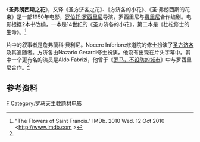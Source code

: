 {{Infobox film
| name           = Francesco, giullare di Dio
| image          = 
| caption        =
| director       = [[罗伯托·罗西里尼|罗伯托·罗西里尼]]
| producer       = [[Angelo_Rizzoli|Angelo Rizzoli]]
| writer         = 罗伯托·罗西里尼<br>[[费德里科·费里尼|费德里科·费里尼]]
| starring       =
| music          = [[Renzo_Rossellini_(composer)|Renzo Rossellini]]<br>Enrico Buondonno
| cinematography = [[Otello_Martelli|Otello Martelli]]
| editing        = Jolanda Benvenuti
| distributor    =
| released       = 1950年12月14日
| runtime        = 89分钟
| country        = 意大利
| language       = 意大利语
| budget         =
| preceded_by    =
| followed_by    =
}}
《'''圣弗朗西斯之花'''》，又译《圣方济各之花》、《方济各的小花》、《圣·弗朗西斯的花束》是一部1950年电影，[[罗伯托·罗西里尼|罗伯托·罗西里尼]]导演，罗西里尼与[[费里尼|费里尼]]合作编剧。电影根据2本书改编，一本是14世纪的《圣方济各的小花》，第二本是《杜松修士的生命》。<ref name="#1">"The Flowers of Saint Francis." IMDb. 2010 Wed. 12 Oct 2010 <http://www.imdb.com {{Wayback|url=http://www.imdb.com/ |date=20141125060128 }}></ref>

片中的叙事者是詹弗蘭科·貝利尼。Nocere Inferiore修道院的修士扮演了[[亞西西的方濟各|圣方济各]]及其追随者。方济各由Nazario Gerardi修士扮演，他没有出现在片头字幕中。其中一个更有名的演员是Aldo Fabrizi，他曾于《[[罗马，不设防的城市|罗马，不设防的城市]]》中与罗西里尼合作。<ref name="#1"/>

==参考资料==
{{reflist}}

[[Category:義大利語電影|F]]
[[Category:罗马天主教题材电影|Category:罗马天主教题材电影]]